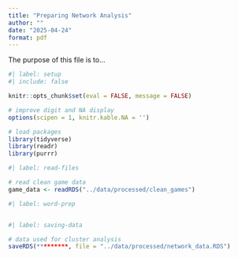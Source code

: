 ```yaml
---
title: "Preparing Network Analysis"
author: ""
date: "2025-04-24"
format: pdf
---
```


The purpose of this file is to...

```r
#| label: setup
#| include: false

knitr::opts_chunk$set(eval = FALSE, message = FALSE)

# improve digit and NA display 
options(scipen = 1, knitr.kable.NA = '')

# load packages
library(tidyverse)
library(readr)
library(purrr)
```

```r
#| label: read-files

# read clean game data 
game_data <- readRDS("../data/processed/clean_games")

```

```r
#| label: word-prep



```


```r
#| label: saving-data

# data used for cluster analysis
saveRDS(*********, file = "../data/processed/network_data.RDS")

```


